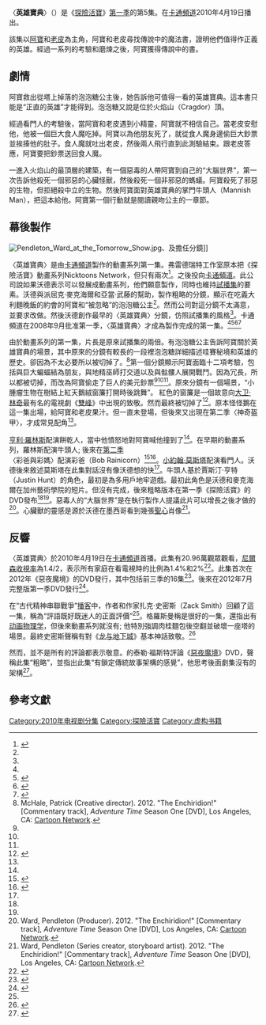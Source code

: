 {{noteTA
|G1=Adventure Time
}}
{{Infobox television episode
| title        = 〈英雄寶典〉<br>{{small|{{lang|en|''The Enchiridion!''}}}}
| series       = [[探險活寶|探險活寶]]
| season       = 1
| episode      = 5
| production   =  692-001
| story        = {{le|派屈克·麥克海爾|Patrick McHale}}<br>{{le|亞當·穆托|Adam Muto}}<br>[[潘得頓·沃德|潘得頓·沃德]]
| writer       = 派屈克·麥克海爾<br>亞當·穆托<br>潘得頓·沃德
| director     = {{le|賴瑞·萊奇力特|Larry Leichliter}}
| airdate      = 2010年4月19日
| guests       = 
* [[亨利·羅林斯|亨利·羅林斯]]飾演餅乾人
* [[小約翰·摩斯綺塔|小約翰·摩斯綺塔]]飾演掌門人
* [[馬克·漢米爾|馬克·漢米爾]]飾演黑暗魔法師
| music        = 
| prev         = [[樹鼻妹|樹鼻妹]]
| next         = [[搖擺小子|搖擺小子]]
| season_article = 探險活寶 (第一季)
| episode list = [[探險活寶集數列表|探險活寶集數列表]]
}}
〈'''英雄寶典'''〉（{{lang-en|''The Enchiridion!''}}）是《[[探險活寶|探險活寶]]》[[探險活寶_(第一季)|第一季]]的第5集。在[[卡通頻道|卡通頻道]]2010年4月19日播出。

該集以[[阿寶·馬頓斯|阿寶]]和[[酷狗老皮|老皮]]為主角，阿寶和老皮尋找傳說中的魔法書，證明他們值得作正義的英雄。經過一系列的考驗和磨煉之後，阿寶獲得傳說中的書。

== 劇情 ==
阿寶救出從塔上掉落的泡泡糖公主後，她告訴他可值得一看的英雄寶典。這本書只能是“正直的英雄”才能得到。泡泡糖又說是位於火焰山（Cragdor）頂。

經過看門人的考驗後，當阿寶和老皮遇到小精靈，阿寶就不相信自己。當老皮安慰他，他被一個巨大食人魔吃掉。阿寶以為他朋友死了，就從食人魔身邊偷巨大鈔票並挨揍他的肚子。食人魔就吐出老皮，然後兩人飛行直到此測驗結束。跟老皮答應，阿寶要把鈔票送回食人魔。

一進入火焰山的最頂層的建築，有一個惡毒的人帶阿寶到自己的“大腦世界”，第一次告訴他殺死一個邪惡的心臟怪獸，然後殺死一個非邪惡的螞蟻。阿寶殺死了邪惡的生物，但拒絕殺中立的生物。然後阿寶面對英雄寶典的掌門牛頭人（Mannish Man），把這本給他。阿寶第一個行動就是閱讀親吻公主的一章節。

== 幕後製作 ==
[[File:Pendleton_Ward_at_the_Tomorrow_Show.jpg|thumb]]、{{le|派屈克·麥克海爾|Patrick McHale}}及{{le|亞當·穆托|Adam Muto}}擔任分鏡]]

〈英雄寶典〉是由[[卡通頻道|卡通頻道]]製作的動畫系列第一集。弗雷德瑞特工作室原本把《探險活寶》動畫系列Nicktoons Network，但只有兩次<ref name="enchiridion">{{cite web|url=http://frederatorblogs.com/adventure_time/2010/04/22/the-enchiridion-storyboards/|title="The Enchiridion" Storyboards|publisher=[[Frederator_Studios|Frederator Studios]]|accessdate=July 14, 2010|date=April 22, 2010|archiveurl=https://web.archive.org/web/20100805002214/http://frederatorblogs.com/adventure_time/2010/04/22/the-enchiridion-storyboards/|archivedate=August 5, 2010}}</ref>。之後投向[[卡通頻道|卡通頻道]]。此公司說如果沃德表示可以發展成動畫系列，他們願意製作，同時也維持[[探險活寶_(試播集)|試播集]]的要素。沃德與派屈克·麥克海爾和亞當·武藤的幫助，製作粗略的分鏡，顯示在吃義大利麵晚飯的約會的阿寶和“被忽略”的泡泡糖公主<ref name=begin/>。然而公司對這分鏡不太滿意，並要求改做。然後沃德創作最早的〈英雄寶典〉分鏡，仿照試播集的風格<ref name=begin/>。卡通頻道在2008年9月批准第一季，〈英雄寶典〉才成為製作完成的第一集。<ref name="enchiridion"/><ref>{{cite web|url=http://www.cartoonbrew.com/tv/cartoon-network-acquires-adventure-time-6753.html|title=Cartoon Network Acquires Adventure Time|first=Amid|last=Amidi|work=[[Cartoon_Brew|Cartoon Brew]]|date=August 29, 2008|accessdate=April 22, 2011|archive-date=2015-04-25|archive-url=https://web.archive.org/web/20150425050719/http://www.cartoonbrew.com/tv/cartoon-network-acquires-adventure-time-6753.html|dead-url=no}}</ref><ref name=begin>{{cite web|url=http://archives.frederatorblogs.com/adventure_time/2008/11/11/background-development-art/|title='Adventure Time' Background Development Art|publisher=[[Frederator_Studios|Frederator Studios]]|date=November 11, 2008|accessdate=April 22, 2011|archive-url=https://web.archive.org/web/20160303174121/http://archives.frederatorblogs.com/adventure_time/2008/11/11/background-development-art/|archive-date=2016-03-03|dead-url=yes}}</ref><ref>{{cite web|url=http://archives.frederatorblogs.com/adventure_time/2009/07/16/enchiridion-props-in-color/|title='Enchiridion' Props in Color|publisher=[[Frederator_Studios|Frederator Studios]]|date=July 6, 2009|accessdate=April 22, 2011|archive-url=https://web.archive.org/web/20160303204427/http://archives.frederatorblogs.com/adventure_time/2009/07/16/enchiridion-props-in-color/|archive-date=2016-03-03|dead-url=yes}}</ref>

由於動畫系列的第一集，片長是原來試播集的兩倍。有泡泡糖公主告訴阿寶關於英雄寶典的場景，其中原來的分鏡有較長的一段裡泡泡糖詳細描述哇賽秘境和英雄的歷史。卻因為不太必要所以被切掉了。<ref name=patcom>McHale, Patrick (Creative director). 2012. "The Enchiridion!" [Commentary track], ''Adventure Time'' Season One [DVD], Los Angeles, CA: [[Cartoon_Network|Cartoon Network]].</ref>第一個分鏡顯示阿寶面臨十二項考驗，包括與巨大蝙蝠結為朋友，與地精巫師打交道以及與骷髏人展開戰鬥。因為冗長，所以都被切掉，而改為阿寶偷走了巨人的美元鈔票<ref name=patcom/><ref name=derekcom/><ref name=wardcom/>。原來分鏡有一個場景，“小腫瘤生物在樹結上紅天鵝絨窗簾打開時後跳舞”。 紅色的窗簾是一個故意向[[大卫·林奇|大卫·林奇]]最有名的電視劇《[[雙峰_(電視劇)|雙峰]]》中出現的{{tsl|en|Black and White Lodges|黑白大廳|紅色房間}}致敬。然而最終被切掉了<ref>{{cite web|last=Bustillos|first=Maria|title=It's Adventure Time|url=http://theholenearthecenteroftheworld.com/|publisher=[[The_Awl|The Awl]]|accessdate=April 17, 2014|date=April 15, 2014|deadurl=yes|archiveurl=https://web.archive.org/web/20160303214427/http://theholenearthecenteroftheworld.com/|archivedate=2016年3月3日|df=}}</ref>。原本怪怪鵝在這一集出場，給阿寶和老皮果汁。但一直未登場，但後來又出現在第二季〈神奇盔甲〉，才成常見配角<ref name=wardcom/>。

[[亨利·羅林斯|亨利·羅林斯]]配演餅乾人，當中他憤怒地對阿寶喊他撞到了<ref name=derekcom/>。在早期的動畫系列，羅林斯配演牛頭人; 後來在[[探險活寶_(第二季)|第二季]]〈彩爸與彩媽〉配演彩爸（Bob Rainicorn）<ref>{{cite web|last1=Seibert|first1=Fred|title=Henry Rollins as Mannish Man|url=http://vimeo.com/11330577|publisher=[[Vimeo|Vimeo]]|accessdate=September 29, 2014|date=2010|archive-date=2020-06-11|archive-url=https://web.archive.org/web/20200611021357/https://vimeo.com/11330577|dead-url=no}}</ref><ref name=voiceactors1>{{cite web|last=Stopera|first=Dave|title=25 Actors You Might Not Have Known Did Voices On 'Adventure Time'|url=http://www.buzzfeed.com/daves4/25-actors-you-might-not-have-known-did-voices-on|work=[[BuzzFeed|BuzzFeed]]|publisher=BuzzFeed Inc|accessdate=January 14, 2013|year=2012|archive-date=2015-05-17|archive-url=https://web.archive.org/web/20150517025627/http://www.buzzfeed.com/daves4/25-actors-you-might-not-have-known-did-voices-on|dead-url=no}}</ref>。[[小約翰·莫斯塔|小約翰·莫斯塔]]配演看門人。沃德後來敘述莫斯塔在此集對話沒有像沃德想的快<ref name=wardcom/>。牛頭人基於賈斯汀·亨特（Justin Hunt）的角色，最初是為多用戶地牢遊戲。最初此角色是沃德和麥克海爾在加州藝術學院的短片。但沒有完成，後來粗略版本在第一季《探險活寶》的DVD發布<ref name=patcom/><ref name=wardcom/>。惡毒人的“大腦世界”是在執行製作人{{tsl|en|Derek Drymon|德里克·卓瑪}}提議此片可以增長之後才做的<ref name=derekcom>Ward, Pendleton (Producer). 2012. "The Enchiridion!" [Commentary track], ''Adventure Time'' Season One [DVD], Los Angeles, CA: [[Cartoon_Network|Cartoon Network]].</ref>。心臟獸的靈感是源於沃德在墨西哥看到幾張[[耶穌聖心|聖心]]肖像<ref name=wardcom>Ward, Pendleton (Series creator, storyboard artist). 2012. "The Enchiridion!" [Commentary track], ''Adventure Time'' Season One [DVD], Los Angeles, CA: [[Cartoon_Network|Cartoon Network]].</ref>。

== 反響 ==
〈英雄寶典〉於2010年4月19日在[[卡通頻道|卡通頻道]]首播。此集有20.96萬觀眾觀看，[[尼爾森收視率|尼爾森收視率]]為1.4/2，表示所有家庭在看電視時的比例為1.4%和2%<ref>{{cite web|url=http://tvbythenumbers.com/2010/04/20/cable-ratings-monday-damages-season-finale-manages-just-a-0-2-18-49-rating/49262|title=Cable Ratings Monday: Damages Season Finale Manages Just A 0.2 18–49 Rating|first=Bill|last=Gorman|date=April 20, 2010|accessdate=April 24, 2010|work=TV by the Numbers|archive-date=2010-04-27|archive-url=https://web.archive.org/web/20100427090517/http://tvbythenumbers.com/2010/04/20/cable-ratings-monday-damages-season-finale-manages-just-a-0-2-18-49-rating/49262|dead-url=yes}}</ref>。此集首次在2012年《惡夜魔境》的DVD發行，其中包括前三季的16集<ref>{{cite video  | people = Larry Leichliter | year = 2011 | title = Adventure Time: It Came From the Nightosphere | medium = DVD | publisher = [[Warner_Home_Video|Warner Home Video]] | accessdate = October 27, 2012 |display-authors=etal}}</ref>。後來在2012年7月完整版第一季DVD發行<ref>{{cite video  | people = Larry Leichliter | year = 2012 | title = Adventure Time: The Complete First Season | medium = DVD | publisher = [[Warner_Home_Video|Warner Home Video]] | accessdate = October 27, 2012 |display-authors=etal}}</ref>。

在“古代精神串聯戰爭”[[播客|播客]]中，作者{{tsl|en|Lev Grossman|列夫·格羅斯曼}}和作家扎克·史密斯（Zack Smith）回顧了這一集，稱為“評語既好既迷人的正面評價”<ref name=soundcloudreview/>。格羅斯曼稱是很好的一集，還指出有[[动画物理学|动画物理学]]，但後來動畫系列就沒有; 他特別強調肉桂麵包後空翻並破壞一座塔的場景。最終史密斯聲稱有對《[[龙与地下城|龙与地下城]]》基本神話致敬。<ref name=soundcloudreview>{{cite web|last=Smith|first=Zack|title=Adventure Time: Ancient Psychic Tandem Warcast Episode 1|url=https://soundcloud.com/zack-smith-81/adventure-time-ancient-psychic|publisher=[[Soundcloud|Soundcloud]]|accessdate=May 4, 2014|date=April 2014|archive-date=2014-05-04|archive-url=https://web.archive.org/web/20140504084707/https://soundcloud.com/zack-smith-81/adventure-time-ancient-psychic|dead-url=no}}</ref>

然而，並不是所有的評論都表示敬意。{{tsl|en|DVD Talk}}的泰勒·福斯特評論《[[惡夜魔境|惡夜魔境]]》DVD，聲稱此集“粗略”，並指出此集“有鎖定傳統故事架構的感覺”，他思考後面劇集沒有的架構<ref>{{cite web|last=Foster|first=Tyler|title='Adventure Time': It Came From the Nightosphere|url=http://www.dvdtalk.com/reviews/53920/adventure-time-it-came-from-the-nightosphere/|work=[[DVD_Talk|DVD Talk]]|publisher=[[Internet_Brands|Internet Brands]]|accessdate=May 4, 2014|date=March 6, 2012|archive-date=2014-08-02|archive-url=https://archive.today/20140802104833/http://www.dvdtalk.com/reviews/53920/adventure-time-it-came-from-the-nightosphere/|dead-url=no}}</ref>。

== 參考文獻 ==
{{Reflist|30em}}

{{探險活寶}}

{{DEFAULTSORT:Enchiridion}}
[[Category:2010年电视剧分集|Category:2010年电视剧分集]]
[[Category:探險活寶|Category:探險活寶]]
[[Category:虚构书籍|Category:虚构书籍]]